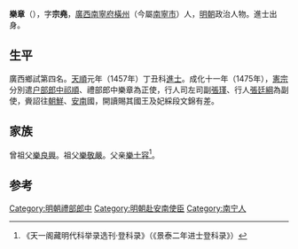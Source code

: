 '''樂章'''（{{bd|1419年||？}}），字'''宗堯'''，[[廣西|廣西]][[南寧府|南寧府]][[横州_(唐朝)|橫州]]（今屬[[南寧市|南寧市]]）人，[[明朝|明朝]]政治人物。進士出身。

==生平==
廣西鄉試第四名。[[天顺_(明朝)|天順]]元年（1457年）丁丑科[[進士|進士]]。成化十一年（1475年），[[明憲宗|憲宗]]分別遣[[户部|户部]][[郎中|郎中]][[祁順|祁順]]、禮部郎中樂章為正使，行人司左司副[[張瑾|張瑾]]、行人[[張廷綱|張廷綱]]為副使，賫詔往[[朝鮮|朝鮮]]、[[安南|安南]]國，開讀賜其國王及妃綵段文錦有差。

==家族==
曾祖父[[樂良興|樂良興]]。祖父[[樂敬嚴|樂敬嚴]]。父亲[[樂士容|樂士容]]<ref>《天一阁藏明代科举录选刊·登科录》（《景泰二年进士登科录》）</ref>。

==参考==
{{reflist}}
{{明朝人物小作品}}
{{天順元年丁丑科殿試金榜}}
{{DEFAULTSORT:Yue樂}}
[[Category:明朝禮部郎中|Category:明朝禮部郎中]]
[[Category:明朝赴安南使臣|Category:明朝赴安南使臣]]
[[Category:南宁人|Category:南宁人]]